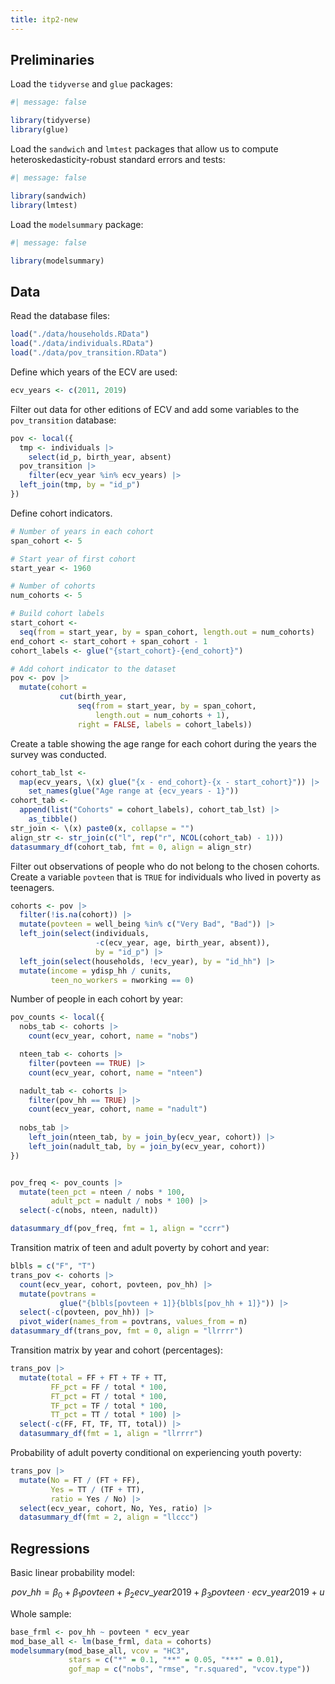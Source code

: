 ```yaml
---
title: itp2-new
---
```


## Preliminaries

Load the `tidyverse` and `glue` packages:

```r
#| message: false

library(tidyverse)
library(glue)
```

Load the `sandwich` and `lmtest` packages that allow us to compute heteroskedasticity-robust standard errors and tests:

```r
#| message: false

library(sandwich)
library(lmtest)
```

Load the `modelsummary` package:

```r
#| message: false

library(modelsummary)
```

## Data

Read the database files:

```r
load("./data/households.RData")
load("./data/individuals.RData")
load("./data/pov_transition.RData")
```

Define which years of the ECV are used:

```r
ecv_years <- c(2011, 2019)
```

Filter out data for other editions of ECV and add some variables to the `pov_transition` database:

```r
pov <- local({
  tmp <- individuals |>
    select(id_p, birth_year, absent)
  pov_transition |> 
    filter(ecv_year %in% ecv_years) |> 
  left_join(tmp, by = "id_p") 
}) 
```

Define cohort indicators.

```r
# Number of years in each cohort
span_cohort <- 5

# Start year of first cohort
start_year <- 1960

# Number of cohorts
num_cohorts <- 5

# Build cohort labels
start_cohort <- 
  seq(from = start_year, by = span_cohort, length.out = num_cohorts)
end_cohort <- start_cohort + span_cohort - 1
cohort_labels <- glue("{start_cohort}-{end_cohort}")

# Add cohort indicator to the dataset
pov <- pov |> 
  mutate(cohort = 
           cut(birth_year, 
               seq(from = start_year, by = span_cohort, 
                   length.out = num_cohorts + 1), 
               right = FALSE, labels = cohort_labels))
```

Create a table showing the age range for each cohort during the years the survey was conducted.

```r
cohort_tab_lst <- 
  map(ecv_years, \(x) glue("{x - end_cohort}-{x - start_cohort}")) |> 
    set_names(glue("Age range at {ecv_years - 1}"))
cohort_tab <-
  append(list("Cohorts" = cohort_labels), cohort_tab_lst) |> 
    as_tibble()
str_join <- \(x) paste0(x, collapse = "")
align_str <- str_join(c("l", rep("r", NCOL(cohort_tab) - 1)))
datasummary_df(cohort_tab, fmt = 0, align = align_str)
```

Filter out observations of people who do not belong to the chosen cohorts. Create a variable `povteen` that is `TRUE` for individuals who lived in poverty as teenagers.

```r
cohorts <- pov |>
  filter(!is.na(cohort)) |> 
  mutate(povteen = well_being %in% c("Very Bad", "Bad")) |> 
  left_join(select(individuals, 
                   -c(ecv_year, age, birth_year, absent)), 
                   by = "id_p") |> 
  left_join(select(households, !ecv_year), by = "id_hh") |> 
  mutate(income = ydisp_hh / cunits,
         teen_no_workers = nworking == 0)
```

Number of people in each cohort by year:

```r

pov_counts <- local({
  nobs_tab <- cohorts |> 
    count(ecv_year, cohort, name = "nobs")

  nteen_tab <- cohorts |> 
    filter(povteen == TRUE) |> 
    count(ecv_year, cohort, name = "nteen")

  nadult_tab <- cohorts |> 
    filter(pov_hh == TRUE) |> 
    count(ecv_year, cohort, name = "nadult")
  
  nobs_tab |> 
    left_join(nteen_tab, by = join_by(ecv_year, cohort)) |> 
    left_join(nadult_tab, by = join_by(ecv_year, cohort)) 
})


pov_freq <- pov_counts |> 
  mutate(teen_pct = nteen / nobs * 100, 
         adult_pct = nadult / nobs * 100) |> 
  select(-c(nobs, nteen, nadult)) 

datasummary_df(pov_freq, fmt = 1, align = "ccrr")
```

Transition matrix of teen and adult poverty by cohort and year:

```r
blbls = c("F", "T")
trans_pov <- cohorts |> 
  count(ecv_year, cohort, povteen, pov_hh) |> 
  mutate(povtrans = 
           glue("{blbls[povteen + 1]}{blbls[pov_hh + 1]}")) |> 
  select(-c(povteen, pov_hh)) |> 
  pivot_wider(names_from = povtrans, values_from = n)  
datasummary_df(trans_pov, fmt = 0, align = "llrrrr")
```

Transition matrix by year and cohort (percentages):

```r
trans_pov |> 
  mutate(total = FF + FT + TF + TT,
         FF_pct = FF / total * 100, 
         FT_pct = FT / total * 100, 
         TF_pct = TF / total * 100, 
         TT_pct = TT / total * 100) |> 
  select(-c(FF, FT, TF, TT, total)) |> 
  datasummary_df(fmt = 1, align = "llrrrr")
```

Probability of adult poverty conditional on experiencing youth poverty:

```r
trans_pov |> 
  mutate(No = FT / (FT + FF),
         Yes = TT / (TF + TT), 
         ratio = Yes / No) |> 
  select(ecv_year, cohort, No, Yes, ratio) |> 
  datasummary_df(fmt = 2, align = "llccc")
```

## Regressions

Basic linear probability model:

$$
pov\_hh = \beta_0 + \beta_1 povteen + \beta_2 ecv\_year2019 + 
\beta_3 povteen \cdot ecv\_year2019 + u
$$

Whole sample:

```r
base_frml <- pov_hh ~ povteen * ecv_year
mod_base_all <- lm(base_frml, data = cohorts)
modelsummary(mod_base_all, vcov = "HC3", 
             stars = c("*" = 0.1, "**" = 0.05, "***" = 0.01),
             gof_map = c("nobs", "rmse", "r.squared", "vcov.type"))
```
